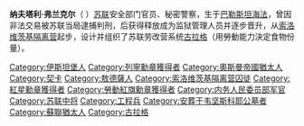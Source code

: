 '''纳夫塔利·弗兰克尔'''（{{lang-ru|Нафталий Аронович Френкель}} {{bd|1883年||1960年|}}）[[苏联|苏联]]安全部门官员、秘密警察，生于[[巴勒斯坦|巴勒斯坦]][[海法|海法]]，曾因非法交易被苏联当局逮捕判刑，后获得释放成为监狱管理人员并逐步晋升，从[[索洛维茨基隔离营|索洛维茨基隔离营]]起步，设计并组织了苏联劳改营系统[[古拉格|古拉格]]（用勞動能力決定食物份量）。

[[Category:伊斯坦堡人|Category:伊斯坦堡人]]
[[Category:列寧勳章獲得者|Category:列寧勳章獲得者]]
[[Category:奧斯曼帝國猶太人|Category:奧斯曼帝國猶太人]]
[[Category:契卡|Category:契卡]]
[[Category:敖德薩人|Category:敖德薩人]]
[[Category:索洛维茨基隔离营囚徒|Category:索洛维茨基隔离营囚徒]]
[[Category:紅星勳章獲得者|Category:紅星勳章獲得者]]
[[Category:勞動紅旗勳章獲得者|Category:勞動紅旗勳章獲得者]]
[[Category:内务人民委员部军官|Category:内务人民委员部军官]]
[[Category:苏联中将|Category:苏联中将]]
[[Category:工程兵|Category:工程兵]]
[[Category:安葬于韦坚斯科耶公墓者|Category:安葬于韦坚斯科耶公墓者]]
[[Category:蘇聯猶太人|Category:蘇聯猶太人]]
[[Category:古拉格|Category:古拉格]]